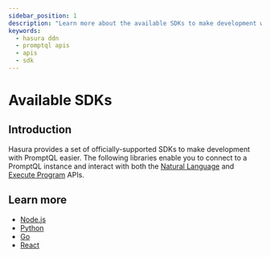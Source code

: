 ```yaml
---
sidebar_position: 1
description: "Learn more about the available SDKs to make development with PromptQL easier."
keywords:
  - hasura ddn
  - promptql apis
  - apis
  - sdk
---
```


# Available SDKs

## Introduction

Hasura provides a set of officially-supported SDKs to make development with PromptQL easier. The following libraries
enable you to connect to a PromptQL instance and interact with both the
[Natural Language](/promptql-apis/natural-language-api.mdx) and
[Execute Program](/promptql-apis/execute-program-api.mdx) APIs.

## Learn more

- [Node.js](/promptql-apis/sdk/nodejs.mdx)
- [Python](/promptql-apis/sdk/python.mdx)
- [Go](/promptql-apis/sdk/go.mdx)
- [React](/promptql-apis/sdk/react.mdx)
